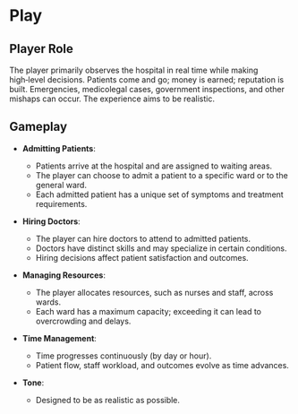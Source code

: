 # Play

## Player Role
The player primarily observes the hospital in real time while making high‑level decisions.
Patients come and go; money is earned; reputation is built.
Emergencies, medicolegal cases, government inspections, and other mishaps can occur.
The experience aims to be realistic.

## Gameplay
- **Admitting Patients**:
  - Patients arrive at the hospital and are assigned to waiting areas.
  - The player can choose to admit a patient to a specific ward or to the general ward.
  - Each admitted patient has a unique set of symptoms and treatment requirements.

- **Hiring Doctors**:
  - The player can hire doctors to attend to admitted patients.
  - Doctors have distinct skills and may specialize in certain conditions.
  - Hiring decisions affect patient satisfaction and outcomes.

- **Managing Resources**:
  - The player allocates resources, such as nurses and staff, across wards.
  - Each ward has a maximum capacity; exceeding it can lead to overcrowding and delays.

- **Time Management**:
  - Time progresses continuously (by day or hour).
  - Patient flow, staff workload, and outcomes evolve as time advances.

- **Tone**:
  - Designed to be as realistic as possible.